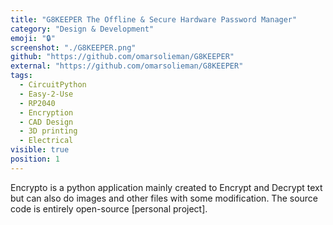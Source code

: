 ```yaml
---
title: "G8KEEPER The Offline & Secure Hardware Password Manager"
category: "Design & Development"
emoji: "🔒"
screenshot: "./G8KEEPER.png"
github: "https://github.com/omarsolieman/G8KEEPER"
external: "https://github.com/omarsolieman/G8KEEPER"
tags:
  - CircuitPython
  - Easy-2-Use
  - RP2040
  - Encryption
  - CAD Design
  - 3D printing
  - Electrical
visible: true
position: 1
---
```


Encrypto is a python application mainly created to Encrypt and Decrypt text but can also do images and other files with some modification. The source code is entirely open-source [personal project].
